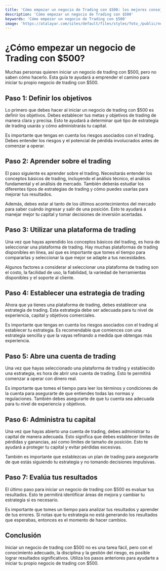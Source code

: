 ```yaml
---
title: 'Cómo empezar un negocio de Trading con $500: los mejores consejos'
description: 'Cómo empezar un negocio de Trading con $500'
keywords: 'Cómo empezar un negocio de Trading con $500'
image: 'https://atalayar.com/sites/default/files/styles/foto_/public/noticias/reino-unido-consejo-cooperacion-golfo%20%281%29.jpg?itok=uqLbPqh4'
---
```


 


# ¿Cómo empezar un negocio de Trading con $500?

Muchas personas quieren iniciar un negocio de trading con $500, pero no saben cómo hacerlo. Esta guía te ayudará a emprender el camino para iniciar tu propio negocio de trading con $500. 

## Paso 1: Definir los objetivos

Lo primero que debes hacer al iniciar un negocio de trading con $500 es definir los objetivos. Debes establecer tus metas y objetivos de trading de manera clara y precisa. Esto te ayudará a determinar qué tipo de estrategia de trading usarás y cómo administrarás tu capital. 

Es importante que tengas en cuenta los riesgos asociados con el trading. Debes entender los riesgos y el potencial de pérdida involucrados antes de comenzar a operar. 

<ImageAdd source="https://www.forexlens.com/wp-content/uploads/2022/01/Forex-Lens-Youtube-Live-Forex-Trading-Room-Trade-Signal-Profits-All-BTCUSD-plus-USOIL-Targets-Hit-Again-845x500.jpg"/>

## Paso 2: Aprender sobre el trading

El paso siguiente es aprender sobre el trading. Necesitarás entender los conceptos básicos de trading, incluyendo el análisis técnico, el análisis fundamental y el análisis de mercado. También deberás estudiar los diferentes tipos de estrategias de trading y cómo puedes usarlas para mejorar tus resultados. 

Además, debes estar al tanto de los últimos acontecimientos del mercado para saber cuándo ingresar y salir de una posición. Esto te ayudará a manejar mejor tu capital y tomar decisiones de inversión acertadas. 

<ImageAdd source="https://lookaside.fbsbx.com/lookaside/crawler/media/?media_id=100735041791181"/>

## Paso 3: Utilizar una plataforma de trading

Una vez que hayas aprendido los conceptos básicos del trading, es hora de seleccionar una plataforma de trading. Hay muchas plataformas de trading disponibles en línea, así que es importante que tomes el tiempo para compararlas y seleccionar la que mejor se adapte a tus necesidades. 

Algunos factores a considerar al seleccionar una plataforma de trading son el costo, la facilidad de uso, la fiabilidad, la variedad de herramientas disponibles y el soporte al cliente. 

<ImageAdd source="https://hindimaijaane.com/wp-content/uploads/2022/12/coinsa.png"/>

## Paso 4: Establecer una estrategia de trading

Ahora que ya tienes una plataforma de trading, debes establecer una estrategia de trading. Esta estrategia debe ser adecuada para tu nivel de experiencia, capital y objetivos comerciales. 

Es importante que tengas en cuenta los riesgos asociados con el trading al establecer tu estrategia. Es recomendable que comiences con una estrategia sencilla y que la vayas refinando a medida que obtengas más experiencia. 

<ImageAdd source="https://topbrokers.com/files/rubricator/11fa89c33c6aff005fd525307fc44af653f27def.gif"/>

## Paso 5: Abre una cuenta de trading

Una vez que hayas seleccionado una plataforma de trading y establecido una estrategia, es hora de abrir una cuenta de trading. Esto te permitirá comenzar a operar con dinero real. 

Es importante que tomes el tiempo para leer los términos y condiciones de la cuenta para asegurarte de que entiendes todas las normas y regulaciones. También debes asegurarte de que tu cuenta sea adecuada para tu nivel de experiencia y objetivos. 

<ImageAdd source="https://fiverr-res.cloudinary.com/videos/t_main1,q_auto,f_auto/cpyq03ryw6uileakpovj/make-premium-animated-nft-trading-card-with-parallax-effect.png"/>

## Paso 6: Administra tu capital

Una vez que hayas abierto una cuenta de trading, debes administrar tu capital de manera adecuada. Esto significa que debes establecer límites de pérdidas y ganancias, así como límites de tamaño de posición. Esto te ayudará a proteger tu capital y evitar pérdidas excesivas. 

También es importante que establezcas un plan de trading para asegurarte de que estás siguiendo tu estrategia y no tomando decisiones impulsivas. 

<ImageAdd source="https://energyintel.brightspotcdn.com/dims4/default/78ba4df/2147483647/strip/true/crop/800x519+0+0/resize/800x519!/quality/90/?url=http%3A%2F%2Fenergy-intelligence-brightspot.s3.amazonaws.com%2F0e%2Ff7%2F95af8f1b4f1aa953384b028ff231%2Fss2049314015-trading-brent.jpg"/>

## Paso 7: Evalúa tus resultados

El último paso para iniciar un negocio de trading con $500 es evaluar tus resultados. Esto te permitirá identificar áreas de mejora y cambiar tu estrategia si es necesario. 

Es importante que tomes un tiempo para analizar tus resultados y aprender de tus errores. Si notas que tu estrategia no está generando los resultados que esperabas, entonces es el momento de hacer cambios. 

<ImageAdd source="https://www.futurespace.es/wp-content/uploads/2021/11/Evaluacion-resultados.jpg"/>

## Conclusión

Iniciar un negocio de trading con $500 no es una tarea fácil, pero con el conocimiento adecuado, la disciplina y la gestión del riesgo, es posible lograr resultados significativos. Utiliza los pasos anteriores para ayudarte a iniciar tu propio negocio de trading con $500.